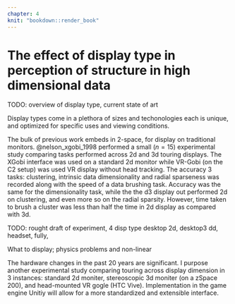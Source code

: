 ```yaml
---
chapter: 4
knit: "bookdown::render_book"
---
```


# The effect of display type in perception of structure in high dimensional data {#ch:display_type}

TODO: overview of display type, current state of art

Display types come in a plethora of sizes and techonologies each is unique, and optimized for specific uses and viewing conditions. 

The bulk of previous work embeds in 2-space, for display on traditional monitors. @nelson_xgobi_1998 performed a small ($n=15$) experimental study comparing tasks performed across 2d and 3d touring displays. The XGobi interface was used on a standard 2d monitor while VR-Gobi (on the C2 setup) was used VR display without head tracking. The accuracy 3 tasks: clustering, intrinsic data dimensionality and radial sparseness was recorded along with the speed of a data brushing task. Accuracy was the same for the dimensionality task, while the the d3 display out performed 2d on clustering, and even more so on the radial sparsity. However, time taken to brush a cluster was less than half the time in 2d display as compared with 3d. 

TODO: rought draft of experiment, 4 disp type desktop 2d, desktop3 dd, headset, fully,

What to display; physics problems and non-linear


The hardware changes in the past 20 years are significant. I purpose another experimental study comparing touring across display dimension in 3 instances: standard 2d moniter, stereoscopic 3d moniter (on a zSpace 200), and head-mounted VR gogle (HTC Vive). Implementation in the game engine Unitiy will allow for a more standardized and extensible interface. 
